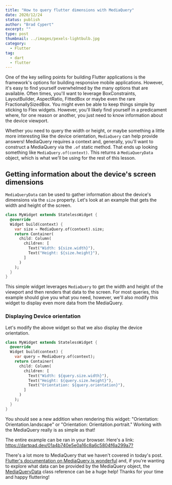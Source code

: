 ```yaml
---
title: "How to query flutter dimensions with MediaQuery"
date: 2020/12/24
status: publish
author: "Brad Cypert"
excerpt: ""
type: post
thumbnail: ../images/pexels-lightbulb.jpg
category:
  - Flutter
tag:
  - dart
  - flutter
---
```


One of the key selling points for building Flutter applications is the framework's options for building responsive mobile applications. However, it's easy to find yourself overwhelmed by the many options that are available. Often times, you'll want to leverage BoxConstraints, LayoutBuilder, AspectRatio, FittedBox or maybe even the rare FractionallySizedBox. You might even be able to keep things simple by sticking to Flex widgets. However, you'll likely find yourself in a predicament where, for one reason or another, you just need to know information about the device viewport.

Whether you need to query the width or height, or maybe something a little more interesting like the device orientation, `MediaQuery` can help provide answers! MediaQuery requires a context and, generally, you'll want to construct a MediaQuery via the `.of` static method. That ends up looking something like `MediaQuery.of(context)`. This returns a `MediaQueryData` object, which is what we'll be using for the rest of this lesson.

## Getting information about the device's screen dimensions

`MediaQueryData` can be used to gather information about the device's dimensions via the `size` property. Let's look at an example that gets the width and height of the screen.

```dart
class MyWidget extends StatelessWidget {
  @override
  Widget build(context) {
    var size = MediaQuery.of(context).size;
    return Container(
      child: Column(
        children: [
          Text("Width: ${size.width}"),
          Text("Height: ${size.height}"),
        ]
      )
    );
  }
}
```

This simple widget leverages `MediaQuery` to get the width and height of the viewport and then renders that data to the screen. For most queries, this example should give you what you need, however, we'll also modify this widget to display even more data from the MediaQuery.

### Displaying Device orientation

Let's modify the above widget so that we also display the device orientation.

```dart
class MyWidget extends StatelessWidget {
  @override
  Widget build(context) {
    var query = MediaQuery.of(context);
    return Container(
      child: Column(
        children: [
          Text("Width: ${query.size.width}"),
          Text("Height: ${query.size.height}"),
          Text("Orientation: ${query.orientation}"),
        ]
      )
    );
  }
}
```

You should see a new addition when rendering this widget: "Orientation: Orientation.landscape" or "Orientation: Orientation.portrait." Working with the MediaQuery really is as simple as that!

<HeadsUp>
    The entire example can be ran in your browser. Here's a link: <a href="https://dartpad.dev/f01a4b740e5e0a16c8a6c5804f6a299a7?">https://dartpad.dev/01a4b740e5e0a16c8a6c5804f6a299a7?</a>
</HeadsUp>

There's a lot more to MediaQuery that we haven't covered in today's post. [Flutter's documentation on MediaQuery is wonderful](https://api.flutter.dev/flutter/widgets/MediaQuery-class.html) and, if you're wanting to explore what data can be provided by the MediaQuery object, the [MediaQueryData](https://api.flutter.dev/flutter/widgets/MediaQueryData-class.html) class reference can be a huge help! Thanks for your time and happy fluttering!

